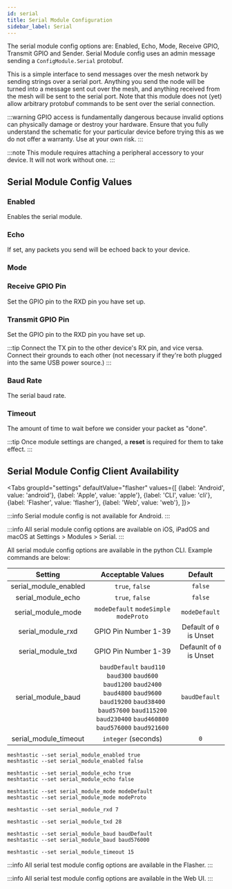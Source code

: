 ```yaml
---
id: serial
title: Serial Module Configuration
sidebar_label: Serial
---
```



The serial module config options are: Enabled, Echo, Mode, Receive GPIO, Transmit GPIO and Sender.  Serial Module config uses an admin message sending a `ConfigModule.Serial` protobuf.

This is a simple interface to send messages over the mesh network by sending strings over a serial port. Anything you send the node will be turned into a message sent out over the mesh, and anything received from the mesh will be sent to the serial port. Note that this module does not (yet) allow arbitrary protobuf commands to be sent over the serial connection.

:::warning
GPIO access is fundamentally dangerous because invalid options can physically damage or destroy your hardware. Ensure that you fully understand the schematic for your particular device before trying this as we do not offer a warranty. Use at your own risk.
:::

:::note
This module requires attaching a peripheral accessory to your device. It will not work without one.
:::

## Serial Module Config Values

### Enabled

Enables the serial module.

### Echo

If set, any packets you send will be echoed back to your device.

### Mode

### Receive GPIO Pin

Set the GPIO pin to the RXD pin you have set up.

### Transmit GPIO Pin

Set the GPIO pin to the RXD pin you have set up.

:::tip
Connect the TX pin to the other device's RX pin, and vice versa. Connect their grounds to each other (not necessary if they're both plugged into the same USB power source.)
:::

### Baud Rate

The serial baud rate.

### Timeout

The amount of time to wait before we consider your packet as "done".

:::tip
Once module settings are changed, a **reset** is required for them to take effect.
:::

## Serial Module Config Client Availability

<Tabs
groupId="settings"
defaultValue="flasher"
values={[
{label: 'Android', value: 'android'},
{label: 'Apple', value: 'apple'},
{label: 'CLI', value: 'cli'},
{label: 'Flasher', value: 'flasher'},
{label: 'Web', value: 'web'},
]}>
<TabItem value="android">

:::info
Serial module config is not available for Android.
:::

</TabItem>
<TabItem value="apple">

:::info
All serial module config options are available on iOS, iPadOS and macOS at Settings > Modules > Serial.
:::

</TabItem>
<TabItem value="cli">

All serial module config options are available in the python CLI. Example commands are below:

|        Setting        |  Acceptable Values  | Default |
| :-------------------: | :-----------------: | :-----: |
| serial_module_enabled |   `true`, `false`   | `false` |
|  serial_module_echo   |   `true`, `false`   | `false` |
|  serial_module_mode   |      `modeDefault` `modeSimple` `modeProto`  |  `modeDefault`   |
|   serial_module_rxd   |  GPIO Pin Number 1-39    | Default of `0` is Unset |
|   serial_module_txd   |  GPIO Pin Number 1-39   |  Defaunlt of `0` is Unset  |
| serial_module_baud    | `baudDefault` `baud110` `baud300` `baud600` `baud1200` `baud2400` `baud4800` `baud9600` `baud19200` `baud38400` `baud57600` `baud115200` `baud230400` `baud460800` `baud576000` `baud921600` |  `baudDefault`  |
| serial_module_timeout | `integer` (seconds) |   `0`   |


```shell title="Enable / Disable Module"
meshtastic --set serial_module_enabled true
meshtastic --set serial_module_enabled false
```

```shell title="Enable / Disable Echo"
meshtastic --set serial_module_echo true
meshtastic --set serial_module_echo false
```

```shell title="Set Mode"
meshtastic --set serial_module_mode modeDefault
meshtastic --set serial_module_mode modeProto
``` 

```shell title="Set RXD to GPIO pin number 7"
meshtastic --set serial_module_rxd 7
```

```shell title="Set TXD to GPIO pin number 28"
meshtastic --set serial_module_txd 28
```

```shell title="Set Baud Rate"
meshtastic --set serial_module_baud baudDefault
meshtastic --set serial_module_baud baud576000
```

```shell title="Set Timeout to 15 seconds"
meshtastic --set serial_module_timeout 15
```

</TabItem>
<TabItem value="flasher">

:::info
All serial test module config options are available in the Flasher.
:::

  </TabItem>
  <TabItem value="web">

:::info
All serial test module config options are available in the Web UI.
:::
    
  </TabItem>
</Tabs>
